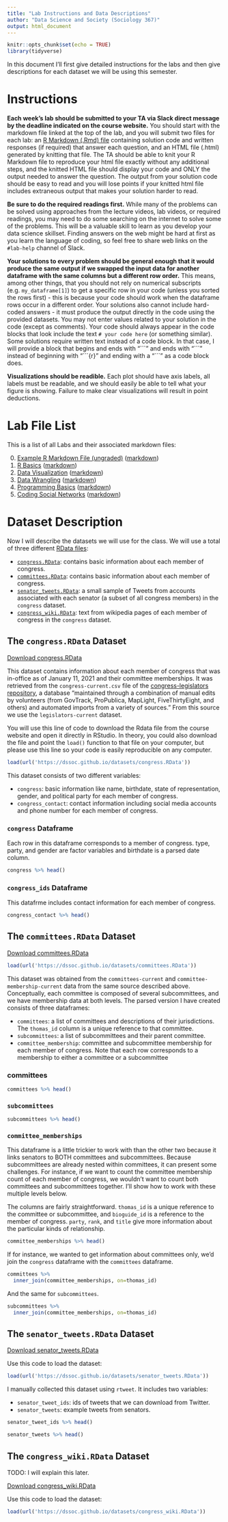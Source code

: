 ```yaml
---
title: "Lab Instructions and Data Descriptions"
author: "Data Science and Society (Sociology 367)"
output: html_document
---
```


```r
knitr::opts_chunk$set(echo = TRUE)
library(tidyverse)
```

In this document I'll first give detailed instructions for the labs and then give descriptions for each dataset we will be using this semester.


# Instructions

**Each week's lab should be submitted to your TA via Slack direct message by the deadline indicated on the course website.** You should start with the markdown file linked at the top of the lab, and you will submit two files for each lab: an [R Markdown (.Rmd) file](https://rmarkdown.rstudio.com/authoring_quick_tour.html) containing solution code and written responses (if required) that answer each question, and an HTML file (.html) generated by knitting that file. The TA should be able to knit your R Markdown file to reproduce your html file exactly without any additional steps, and the knitted HTML file should display your code and ONLY the output needed to answer the question. The output from your solution code should be easy to read and you will lose points if your knitted html file includes extraneous output that makes your solution harder to read.

**Be sure to do the required readings first.** While many of the problems can be solved using approaches from the lecture videos, lab videos, or required readings, you may need to do some searching on the internet to solve some of the problems. This will be a valuable skill to learn as you develop your data science skillset. Finding answers on the web might be hard at first as you learn the language of coding, so feel free to share web links on the `#lab-help` channel of Slack.

**Your solutions to every problem should be general enough that it would produce the same output if we swapped the input data for another dataframe with the same columns but a different row order.** This means, among other things, that you should not rely on numerical subscripts (e.g. `my_dataframe[1]`) to get a specific row in your code (unless you sorted the rows first) - this is because your code should work when the dataframe rows occur in a different order. Your solutions also cannot include hard-coded answers - it must produce the output directly in the code using the provided datasets. You may not enter values related to your solution in the code (except as comments). Your code should always appear in the code blocks that look include the text `# your code here` (or something similar). Some solutions require written text instead of a code block. In that case, I will provide a block that begins and ends with "\`\`\`" and ends with "\`\`\`" instead of beginning with "\`\`\`\{r\}" and ending with a "\`\`\`" as a code block does.

**Visualizations should be readible.** Each plot should have axis labels, all labels must be readable, and we should easily be able to tell what your figure is showing. Failure to make clear visualizations will result in point deductions.


# Lab File List

This is a list of all Labs and their associated markdown files:

0. [Example R Markdown File (ungraded)](/assignments/Lab_0.html) ([markdown](/assignments/Lab_0.Rmd))
1. [R Basics](/assignments/Lab_1.html) ([markdown](/assignments/Lab_1.Rmd))
2. [Data Visualization](/assignments/Lab_2.html) ([markdown](/assignments/Lab_2.Rmd))
3. [Data Wrangling](/assignments/Lab_3.html) ([markdown](/assignments/Lab_3.Rmd))
4. [Programming Basics](/assignments/Lab_4.html) ([markdown](/assignments/Lab_4.Rmd))
5. [Coding Social Networks](/assignments/Lab_5.html) ([markdown](/assignments/Lab_5.Rmd))
<!--
6. [Working with APIs](/assignments/Lab_6.html) ([markdown](/assignments/Lab_6.Rmd))
7. [Modeling (A Brief Introduction)](/assignments/Lab_7.html) ([markdown](/assignments/Lab_7.Rmd))
8. [Introduction to text analysis](/assignments/Lab_8.html) ([markdown](/assignments/Lab_8.Rmd))
9. [Word counts and Dictionaries](/assignments/Lab_9.html) ([markdown](/assignments/Lab_9.Rmd))
10. [Topic Modeling](/assignments/Lab_10.html) ([markdown](/assignments/Lab_10.Rmd))
-->

# Dataset Description

Now I will describe the datasets we will use for the class. We will use a total of three different [RData files](https://bookdown.org/ndphillips/YaRrr/rdata-files.html):


+ [`congress.RData`](https://dssoc.github.io/datasets/congress.RData): contains basic information about each member of congress.
+ [`committees.RData`](https://dssoc.github.io/datasets/congress.RData): contains basic information about each member of congress.
+ [`senator_tweets.RData`](https://dssoc.github.io/datasets/senator_tweets.RData): a small sample of Tweets from accounts associated with each senator (a subset of all congress members) in the `congress` dataset.
+ [`congress_wiki.RData`](https://dssoc.github.io/datasets/congress_wiki.RData): text from wikipedia pages of each member of congress in the `congress` dataset.

## The `congress.RData` Dataset

[Download congress.RData](https://dssoc.github.io/datasets/congress.RData)

This dataset contains information about each member of congress that was in-office as of January 11, 2021 and their committee memberships. It was retrieved from the `congress-current.csv` file of the [congress-legislators repository](https://github.com/unitedstates/congress-legislators), a database "maintained through a combination of manual edits by volunteers (from GovTrack, ProPublica, MapLight, FiveThirtyEight, and others) and automated imports from a variety of sources." From this source we use the `legislators-current` dataset.

You will use this line of code to download the Rdata file from the course website and open it directly in RStudio. In theory, you could also download the file and point the `load()` function to that file on your computer, but please use this line so your code is easily reproducible on any computer.

```r
load(url('https://dssoc.github.io/datasets/congress.RData'))
```

This dataset consists of two different variables:

+ `congress`: basic information like name, birthdate, state of representation, gender, and political party for each member of congress. 
+ `congress_contact`: contact information including social media accounts and phone number for each member of congress.

### `congress` Dataframe

Each row in this dataframe corresponds to a member of congress. type, party, and gender are factor variables and birthdate is a parsed date column.

```r
congress %>% head()
```

### `congress_ids` Dataframe

This datafrme includes contact information for each member of congress.

```r
congress_contact %>% head()
```

## The `committees.RData` Dataset

[Download committees.RData](https://dssoc.github.io/datasets/committees.RData)

```r
load(url('https://dssoc.github.io/datasets/committees.RData'))
```

This dataset was obtained from the `committees-current` and `committee-membership-current` data from the same source described above. Conceptually, each committee is composed of several subcommittees, and we have membership data at both levels. The parsed version I have created consists of three dataframes:

+ `committees`: a list of committees and descriptions of their jurisdictions. The `thomas_id` column is a unique reference to that committee.
+ `subcommittees`: a list of subcommittees and their parent committee.
+ `committee_membership`: committee and subcommittee membership for each member of congress. Note that each row corresponds to a membership to either a committee or a subcommittee

### committees

```r
committees %>% head()
```

### `subcommittees`

```r
subcommittees %>% head()
```

### `committee_memberships`

This dataframe is a little trickier to work with than the other two because it links senators to BOTH committees and subcommittees. Because subcommittees are already nested within committees, it can present some challenges. For instance, if we want to count the committee membership count of each member of congress, we wouldn't want to count both committees and subcommittees together. I'll show how to work with these multiple levels below.

The columns are fairly straightforward. `thomas_id` is a unique reference to the committee or subcommittee, and `bioguide_id` is a reference to the member of congress. `party`, `rank`, and `title` give more information about the particular kinds of relationship.
```r
committee_memberships %>% head()
```

If for instance, we wanted to get information about committees only, we'd join the `congress` dataframe with the `committees` dataframe.

```r
committees %>% 
  inner_join(committee_memberships, on=thomas_id)
```
And the same for `subcommittees`.

```r
subcommittees %>% 
  inner_join(committee_memberships, on=thomas_id)
```


## The `senator_tweets.RData` Dataset

[Download senator_tweets.RData](https://dssoc.github.io/datasets/senator_tweets.RData)

Use this code to load the dataset:

```r
load(url('https://dssoc.github.io/datasets/senator_tweets.RData'))
```

I manually collected this dataset using `rtweet`. It includes two variables:

+ `senator_tweet_ids`: ids of tweets that we can download from Twitter.
+ `senator_tweets`: example tweets from senators.

```r
senator_tweet_ids %>% head()
```

```r
senator_tweets %>% head()
```



## The `congress_wiki.RData` Dataset

TODO: I will explain this later.

[Download congress_wiki.RData](https://dssoc.github.io/datasets/congress_wiki.RData)

Use this code to load the dataset:

```r
load(url('https://dssoc.github.io/datasets/congress_wiki.RData'))
```

